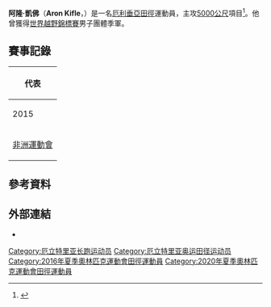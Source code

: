 {{Infobox sportsperson
| name                      = Aron Kifle
| image                     = Aron Kifle D5 5 5000m abdi farah (36784860894) (cropped).jpg
| image_size                = 
| alt                       = 
| caption                   = 
| real_name                 = 
| native_name               = 
| native_name_lang          = 
| romanizedname             = 
| english_name              = 
| birth_name                = 
| nickname                  = 
| nationality               = 
| national_team             = 
| ethnicity                 = 
| hometown                  = 
| citizenship               = 
| birth_date                = {{Birth date and age|year=1998|month=2|day=20}}
| birth_place               = 
| death_date                = 
| death_place               = 
| resting_place             = 
| resting_place_coordinates = 
| monuments                 = 
| residence                 = 
| education                 = 
| alma_mater                = 
| occupation                = 
| years_active              = 2015 -
| agent                     = 
| height                    = 
| weight                    = 
| spouse                    = 
| country                   = 
| sport                     = 田徑
| position                  = 
| shoots                    = 
| catches                   = 
| disability                = 
| disability_class          = 
| weight_class              = 
| weight_class_type         = 
| rank                      = 
| event                     = 中長跑、長跑
| collegeteam               = 
| league                    = 
| league_type               = 
| club                      = 
| team                      = 
| turnedpro                 = 
| turnedpro_type            = 
| former_partner            = 
| coach                     = 
| retired                   = 
| worlds                    = 
{{ubl
|'''2015年IAAF世界越野錦標賽（U20 Race）'''：第19名
|'''2015年IAAF世界越野錦標賽（U20 Race）'''：Team第3名
|'''2016年世界U20田徑錦標賽'''：10000公尺第2名
|'''2016年世界U20田徑錦標賽'''：5000公尺第5名
|'''2017年IAAF世界越野錦標賽（Senior Race）'''：第5名
|'''2017年IAAF世界越野錦標賽（Senior Race）'''：Team第4名
|'''2017年世界田徑錦標賽'''：10000公尺第11名
|'''2017年世界田徑錦標賽'''：5000公尺第7名
|'''2018年世界半程馬拉松錦標賽'''：半程馬拉松第3名
|'''2018年世界半程馬拉松錦標賽'''：Team第4名
}}
| regionals                 = 
{{ubl
|'''2015年非洲運動會'''：5000公尺第八名
}}
| nationals                 = 
{{ubl
|'''2017年Prefontaine經典賽'''：5000公尺第10名
|'''2017年Golden Spike Ostrava'''：10000公尺第14名
|'''2018年Athletissima'''：5000公尺第8名
}}
| olympics                  = 
| paralympics               = 
| commonwealth              = 
| highestranking            = 
| pb                        = 
{{ubl
|'''3000公尺'''：7分52.19秒 （2017年）
|'''5000公尺'''：13分07.59秒 （2018年）
|'''10000公尺'''：27分09.92秒 （2017年）
|'''10公里'''：29分19秒A （2016年）
|'''15公里'''：45分08秒 （2015年）
|'''半程馬拉松'''：1小時00分31秒 （2018年）
}}
| medaltemplates            = 
{{MedalCountry|{{ERI}}}}
{{MedalSport|男子田徑}}
{{MedalCompetition|IAAF世界越野錦標賽（U20 Race）}}
{{MedalBronze|2015年中國貴州省貴陽市|Team}}
{{MedalCompetition|世界U20田徑錦標賽}}
{{MedalSilver|2016年波蘭比得哥什|10000公尺}}
{{MedalCompetition|世界半程馬拉松錦標賽}}
{{MedalBronze|2018年西班牙瓦倫西亞|半程馬拉松}}
| updated                   = 2017年3月27日
}}
'''阿隆·凱佛'''（'''Aron Kifle'''，{{bd|1998年|2月20日|catIdx=Kifle, Aron}}）是一名[[厄利垂亞|厄利垂亞]][[田徑|田徑]]運動員，主攻[[5000米賽跑|5000公尺]]項目<ref>{{cite web |url=http://www.iaaf.org/athletes/eritrea/aron-kifle-297672 |title=Aron Kifle |publisher=IAAF |date=2016-05-15 |accessdate=2016-05-15 |archive-date=2019-06-10 |archive-url=https://web.archive.org/web/20190610224451/https://www.iaaf.org/athletes/eritrea/aron-kifle-297672 |dead-url=no }}</ref>。他曾獲得[[2015年世界越野錦標賽|世界越野錦標賽]]男子團體季軍。

== 賽事記錄 ==
{| {{AchievementTable|Event=yes}}
|-
!colspan="6"|代表 {{ERI}}
|-
|rowspan=3|2015
|[[2015年世界越野錦標賽|世界越野錦標賽]]
|[[中國|中國]][[貴陽|貴陽]]
|第19名
|青年男子組 (8公里)
|24:52
|-
|[[2015年世界田徑錦標賽|世界錦標賽]]
|[[中國|中國]][[北京|北京]]
|第11名 (h)
|5000公尺
|13:25.85
|-
|-
|[[2015年非洲運動會|非洲運動會]]
|[[剛果共和國|剛果共和國]][[布拉薩|布拉薩]]
|第8名
|5000公尺
|13:26.85
|}

== 參考資料 ==
{{Reflist}}

== 外部連結 ==
* {{IAAF name|297672}}

{{DEFAULTSORT:Kifle, Aron}}
[[Category:厄立特里亚长跑运动员|Category:厄立特里亚长跑运动员]]
[[Category:厄立特里亚奥运田径运动员|Category:厄立特里亚奥运田径运动员]]
[[Category:2016年夏季奧林匹克運動會田徑運動員|Category:2016年夏季奧林匹克運動會田徑運動員]]
[[Category:2020年夏季奧林匹克運動會田徑運動員|Category:2020年夏季奧林匹克運動會田徑運動員]]